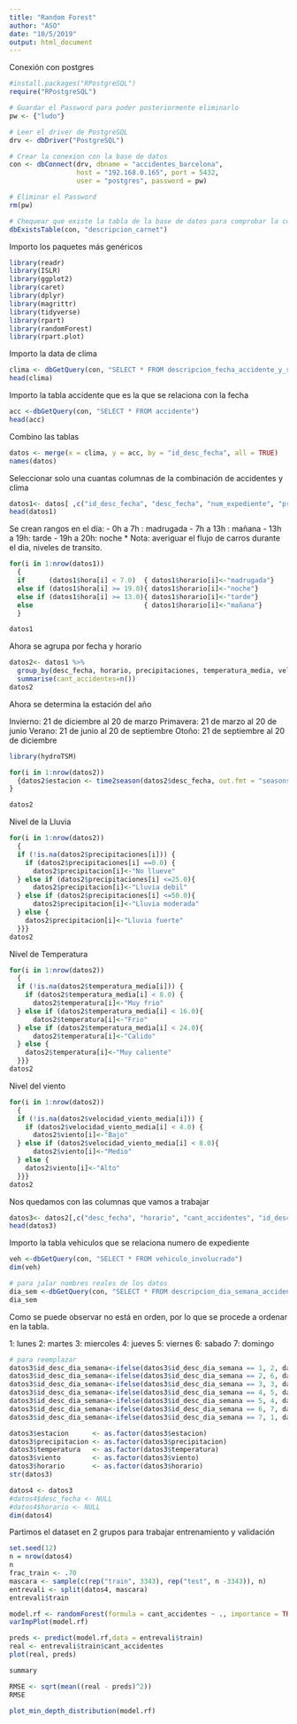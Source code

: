 ```yaml
---
title: "Random Forest"
author: "ASO"
date: "10/5/2019"
output: html_document
---
```


Conexión con postgres
```r
#install.packages("RPostgreSQL")
require("RPostgreSQL")

# Guardar el Password para poder posteriormente eliminarlo
pw <- {"ludo"}

# Leer el driver de PostgreSQL
drv <- dbDriver("PostgreSQL")

# Crear la conexion con la base de datos
con <- dbConnect(drv, dbname = "accidentes_barcelona",
                 host = "192.168.0.165", port = 5432,
                 user = "postgres", password = pw)

# Eliminar el Password
rm(pw) 

# Chequear que existe la tabla de la base de datos para comprobar la conexión
dbExistsTable(con, "descripcion_carnet")

```

Importo los paquetes más genéricos
```r
library(readr)
library(ISLR)
library(ggplot2)
library(caret)
library(dplyr)
library(magrittr)
library(tidyverse)
library(rpart)
library(randomForest)
library(rpart.plot)
```

Importo la data de clima 
```r
clima <- dbGetQuery(con, "SELECT * FROM descripcion_fecha_accidente_y_su_clima")
head(clima)
```

Importo la tabla accidente que es la que se relaciona con la fecha 
```r
acc <-dbGetQuery(con, "SELECT * FROM accidente")
head(acc)
```

Combino las tablas 
```r
datos <- merge(x = clima, y = acc, by = "id_desc_fecha", all = TRUE)
names(datos)
```

Seleccionar solo una cuantas columnas de la combinación de accidentes y clima 
```r
datos1<- datos[ ,c("id_desc_fecha", "desc_fecha", "num_expediente", "precipitaciones", "temperatura_media", "velocidad_viento_media", "id_desc_dia_semana", "hora")]
head(datos1)
```

Se crean rangos en el día: 
 - 0h a 7h  : madrugada
 - 7h a 13h : mañana
 - 13h a 19h: tarde
 - 19h a 20h: noche
 * Nota: averiguar el flujo de carros durante el dia, niveles de transito. 
```r
for(i in 1:nrow(datos1))
  {
  if      (datos1$hora[i] < 7.0)  { datos1$horario[i]<-"madrugada"} 
  else if (datos1$hora[i] >= 19.0){ datos1$horario[i]<-"noche"}
  else if (datos1$hora[i] >= 13.0){ datos1$horario[i]<-"tarde"}
  else                            { datos1$horario[i]<-"mañana"}
  }

datos1
```

Ahora se agrupa por fecha y horario

```r
datos2<- datos1 %>%
  group_by(desc_fecha, horario, precipitaciones, temperatura_media, velocidad_viento_media, id_desc_dia_semana) %>%
  summarise(cant_accidentes=n())
datos2
```

Ahora se determina la estación del año

Invierno: 21 de diciembre al 20 de marzo
Primavera: 21 de marzo al 20 de junio 
Verano: 21 de junio al 20 de septiembre
Otoño: 21 de septiembre al 20 de diciembre

```r
library(hydroTSM)

for(i in 1:nrow(datos2))
  {datos2$estacion <- time2season(datos2$desc_fecha, out.fmt = "seasons")
}

datos2
```
Nivel de la Lluvia
```r
for(i in 1:nrow(datos2))
  {
  if (!is.na(datos2$precipitaciones[i])) {
    if (datos2$precipitaciones[i] ==0.0) { 
      datos2$precipitacion[i]<-"No llueve"
  } else if (datos2$precipitaciones[i] <=25.0){
      datos2$precipitacion[i]<-"Lluvia debil"
  } else if (datos2$precipitaciones[i] <=50.0){
      datos2$precipitacion[i]<-"Lluvia moderada"
  } else {
    datos2$precipitacion[i]<-"Lluvia fuerte"
  }}}
datos2
```

Nivel de Temperatura
```r
for(i in 1:nrow(datos2))
  {
  if (!is.na(datos2$temperatura_media[i])) {
    if (datos2$temperatura_media[i] < 8.0) { 
      datos2$temperatura[i]<-"Muy frio"
  } else if (datos2$temperatura_media[i] < 16.0){
      datos2$temperatura[i]<-"Frio"
  } else if (datos2$temperatura_media[i] < 24.0){
      datos2$temperatura[i]<-"Calido"
  } else {
    datos2$temperatura[i]<-"Muy caliente"
  }}}
datos2
```
Nivel del viento
```r
for(i in 1:nrow(datos2))
  {
  if (!is.na(datos2$velocidad_viento_media[i])) {
    if (datos2$velocidad_viento_media[i] < 4.0) { 
      datos2$viento[i]<-"Bajo"
  } else if (datos2$velocidad_viento_media[i] < 8.0){
      datos2$viento[i]<-"Medio"
  } else {
    datos2$viento[i]<-"Alto"
  }}}
datos2
```

Nos quedamos con las columnas que vamos a trabajar
```r
datos3<- datos2[,c("desc_fecha", "horario", "cant_accidentes", "id_desc_dia_semana", "estacion", "precipitacion", "temperatura", "viento")]
head(datos3)
```

########################################################################################################################################################################################################################################################################################################################################################################################################################################################################################

Importo la tabla vehiculos que se relaciona numero de expediente 
```r
veh <-dbGetQuery(con, "SELECT * FROM vehiculo_involucrado")
dim(veh)
```
########################################################################################################################################################################################################################################################################################################################################################################################################################################################################################

```r
# para jalar nombres reales de los datos 
dia_sem <-dbGetQuery(con, "SELECT * FROM descripcion_dia_semana_accidente")
dia_sem
```

Como se puede observar no está en orden, por lo que se procede a ordenar en la tabla. 

1: lunes
2: martes
3: miercoles
4: jueves
5: viernes
6: sabado 
7: domingo 

```r
# para reemplazar
datos3$id_desc_dia_semana<-ifelse(datos3$id_desc_dia_semana == 1, 2, datos3$id_desc_dia_semana)
datos3$id_desc_dia_semana<-ifelse(datos3$id_desc_dia_semana == 2, 6, datos3$id_desc_dia_semana)
datos3$id_desc_dia_semana<-ifelse(datos3$id_desc_dia_semana == 3, 3, datos3$id_desc_dia_semana)
datos3$id_desc_dia_semana<-ifelse(datos3$id_desc_dia_semana == 4, 5, datos3$id_desc_dia_semana)
datos3$id_desc_dia_semana<-ifelse(datos3$id_desc_dia_semana == 5, 4, datos3$id_desc_dia_semana)
datos3$id_desc_dia_semana<-ifelse(datos3$id_desc_dia_semana == 6, 7, datos3$id_desc_dia_semana)
datos3$id_desc_dia_semana<-ifelse(datos3$id_desc_dia_semana == 7, 1, datos3$id_desc_dia_semana)
```


```r
datos3$estacion      <- as.factor(datos3$estacion)
datos3$precipitacion <- as.factor(datos3$precipitacion)
datos3$temperatura   <- as.factor(datos3$temperatura)
datos3$viento        <- as.factor(datos3$viento)
datos3$horario       <- as.factor(datos3$horario)
str(datos3)
```
```r
datos4 <- datos3 
#datos4$desc_fecha <- NULL
#datos4$horario <- NULL
dim(datos4)
```

Partimos el dataset en 2 grupos para trabajar entrenamiento y validación 
```r
set.seed(12)
n = nrow(datos4) 
n
frac_train <- .70
mascara <- sample(c(rep("train", 3343), rep("test", n -3343)), n)
entrevali <- split(datos4, mascara)
entrevali$train
```

```r
model.rf <- randomForest(formula = cant_accidentes ~ ., importance = TRUE ,data = entrevali$train)
varImpPlot(model.rf)
```

```r
preds <- predict(model.rf,data = entrevali$train)
real <- entrevali$train$cant_accidentes
plot(real, preds)

summary 

RMSE <- sqrt(mean((real - preds)^2))
RMSE

```

```r
plot_min_depth_distribution(model.rf)
```






